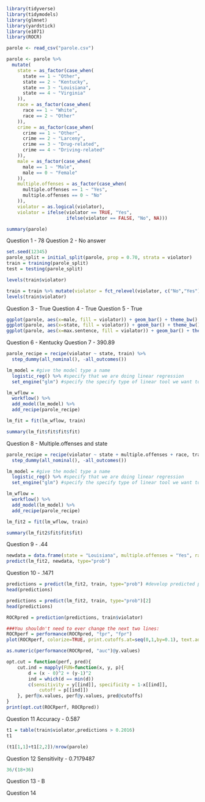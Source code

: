 ```{r}
library(tidyverse)
library(tidymodels)
library(glmnet)
library(yardstick)
library(e1071)
library(ROCR)

parole <- read_csv("parole.csv")

parole <- parole %>%
  mutate(
    state = as_factor(case_when(
      state == 1 ~ "Other",
      state == 2 ~ "Kentucky",
      state == 3 ~ "Louisiana",
      state == 4 ~ "Virginia"
    )),
    race = as_factor(case_when(
      race == 1 ~ "White",
      race == 2 ~ "Other"
    )),
    crime = as_factor(case_when(
      crime == 1 ~ "Other",
      crime == 2 ~ "Larceny",
      crime == 3 ~ "Drug-related",
      crime == 4 ~ "Driving-related"
    )),
    male = as_factor(case_when(
      male == 1 ~ "Male",
      male == 0 ~ "Female"
    )),
    multiple.offenses = as_factor(case_when(
      multiple.offenses == 1 ~ "Yes",
      multiple.offenses == 0 ~ "No"
    )),
    violator = as.logical(violator),
    violator = ifelse(violator == TRUE, "Yes",
                      ifelse(violator == FALSE, "No", NA)))

summary(parole)
```

Question 1 - 78
Question 2 - No answer

```{r}
set.seed(12345)
parole_split = initial_split(parole, prop = 0.70, strata = violator)
train = training(parole_split)
test = testing(parole_split)

levels(train$violator)

train = train %>% mutate(violator = fct_relevel(violator, c("No","Yes")))
levels(train$violator)


```

Question 3 - True
Question 4 - True
Question 5 - True

```{r}
ggplot(parole, aes(x=male, fill = violator)) + geom_bar() + theme_bw()
ggplot(parole, aes(x=state, fill = violator)) + geom_bar() + theme_bw()
ggplot(parole, aes(x=max.sentence, fill = violator)) + geom_bar() + theme_bw()

```

Question 6 - Kentucky
Question 7 - 390.89
```{r}
parole_recipe = recipe(violator ~ state, train) %>%
  step_dummy(all_nominal(), -all_outcomes())

lm_model = #give the model type a name 
  logistic_reg() %>% #specify that we are doing linear regression
  set_engine("glm") #specify the specify type of linear tool we want to use 

lm_wflow = 
  workflow() %>% 
  add_model(lm_model) %>% 
  add_recipe(parole_recipe)

lm_fit = fit(lm_wflow, train)

summary(lm_fit$fit$fit$fit)
```
Question 8 - Multiple.offenses and state

```{r}
parole_recipe = recipe(violator ~ state + multiple.offenses + race, train) %>%
  step_dummy(all_nominal(), -all_outcomes())

lm_model = #give the model type a name 
  logistic_reg() %>% #specify that we are doing linear regression
  set_engine("glm") #specify the specify type of linear tool we want to use 

lm_wflow = 
  workflow() %>% 
  add_model(lm_model) %>% 
  add_recipe(parole_recipe)

lm_fit2 = fit(lm_wflow, train)

summary(lm_fit2$fit$fit$fit)
```
Question 9 - .44

```{r}
newdata = data.frame(state = "Louisiana", multiple.offenses = "Yes", race = "White")
predict(lm_fit2, newdata, type="prob")
```

Question 10 - .1471


```{r}
predictions = predict(lm_fit2, train, type="prob") #develop predicted probabilities
head(predictions)

predictions = predict(lm_fit2, train, type="prob")[2]
head(predictions)

ROCRpred = prediction(predictions, train$violator)

###You shouldn't need to ever change the next two lines:
ROCRperf = performance(ROCRpred, "tpr", "fpr")
plot(ROCRperf, colorize=TRUE, print.cutoffs.at=seq(0,1,by=0.1), text.adj=c(-0.2,1.7))

as.numeric(performance(ROCRpred, "auc")@y.values)

opt.cut = function(perf, pred){
    cut.ind = mapply(FUN=function(x, y, p){
        d = (x - 0)^2 + (y-1)^2
        ind = which(d == min(d))
        c(sensitivity = y[[ind]], specificity = 1-x[[ind]], 
            cutoff = p[[ind]])
    }, perf@x.values, perf@y.values, pred@cutoffs)
}
print(opt.cut(ROCRperf, ROCRpred))
```

Question 11 Accuracy - 0.587

```{r}
t1 = table(train$violator,predictions > 0.2016)
t1

(t1[1,1]+t1[2,2])/nrow(parole)
```


Question 12 Sensitivity - 0.7179487

```{r}
36/(18+36)

```


Question 13 - B 


Question 14
